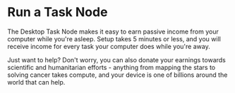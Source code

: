 
# Run a Task Node

The Desktop Task Node makes it easy to earn passive income from your computer while you're asleep. Setup takes 5 minutes or less, and you will receive income for every task your computer does while you're away.&#x20;

Just want to help? Don't worry, you can also donate your earnings towards scientific and humanitarian efforts - anything from mapping the stars to solving cancer takes compute, and your device is one of billions around the world that can help.

<ContentLink title="Sign up to join the test network" link="https://share.hsforms.com/1kLtk8rfURZ-HY2xnKRTfCgc20dg" iconType="copy"/>

